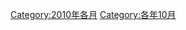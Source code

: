 {{Commonscat|October 2010}}

[[Category:2010年各月|Category:2010年各月]]
[[Category:各年10月|Category:各年10月]]